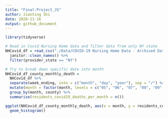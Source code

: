 ```yaml
---
title: "Final-Project_JS"
author: Jianting Shi
date: 2020-11-16
output: github_document
---
```


```r
library(tidyverse)

```

```r
# Read in Covid Nursing Home data and filter data from only NY state
NHCovid_df = read_csv("./Data/COVID-19 Nursing Home Data - Archived Data - Week Ending 10_25_20.csv") %>% 
  janitor::clean_names() %>% 
  filter(provider_state == "NY")

# Try to break down specific date into month
NHCovid_df_county_monthly_death = 
  NHCovid_df %>% 
  separate(week_ending, into = c("month", "day", "year"), sep = "/") %>% 
  mutate(month = factor(month, levels = c("05", "06", "07", "08", "09", "10"))) %>% 
  group_by(month, county) %>% 
  summarise(residents_covid19_deaths_per_month = n())

ggplot(NHCovid_df_county_monthly_death, aes(x = month, y = residents_covid19_deaths_per_month, color = county)) +
  geom_histogram()
```

